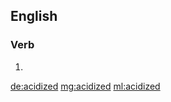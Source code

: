 ==English==

===Verb===
{{head|en|verb form}}

# {{en-past of|acidize}}

[[de:acidized]]
[[mg:acidized]]
[[ml:acidized]]